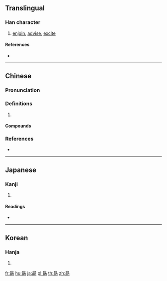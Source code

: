 ==Translingual==

===Han character===
{{Han char|rn=19|rad=力|as=09|sn=11|four=60127|canj=ABMS|ids=⿱曰助}}

# [[enjoin]], [[advise]], [[excite]]

====References====
* {{Han ref|kx=0148.180|dkj=02392|dj=0334.020|hdz=21512.120|uh=52D7|ud=21207|bh=B1E5|bd=45541}}

----

==Chinese==
{{zh-forms}}

===Pronunciation===
{{zh-pron
|m=xū
|c=juk1
|mc=y
|oc=y
|cat=
}}

===Definitions===
{{zh-hanzi}}

# {{zh-alt-form|勖}} {{attention|zh|if so, then why is there a movr comprehensive compounds list here}}

====Compounds====
{{zh-der|勗勉|勗厲|勗率|李存勗}}

===References===
* {{R:twedu|A01837}}

----

==Japanese==

===Kanji===
{{ja-kanji|grade=|rs=力09}}

# {{defn|lang=ja|sort=力09}}

====Readings====
* {{ja-readings|on=[[ぼう]] (bō), [[きょく]] (kyoku)|kun=[[つとめる]] (tsutomeru), [[つとめ]] (tsutome)}}

----

==Korean==

===Hanja===
{{ko-hanja|hangeul=욱|rv=uk|mr=uk}}

# {{defn|lang=ko|sort=力09}}

[[fr:勗]]
[[hu:勗]]
[[ja:勗]]
[[pl:勗]]
[[th:勗]]
[[zh:勗]]